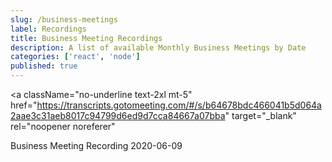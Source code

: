 ```yaml
---
slug: /business-meetings
label: Recordings
title: Business Meeting Recordings
description: A list of available Monthly Business Meetings by Date
categories: ['react', 'node']
published: true
---
```


<a
  className="no-underline text-2xl mt-5"
  href="https://transcripts.gotomeeting.com/#/s/b64678bdc466041b5d064a2aae3c31aeb8017c94799d6ed9d7cca84667a07bba"
  target="_blank"
  rel="noopener noreferer"
>
  Business Meeting Recording 2020-06-09
</a>
<br />
